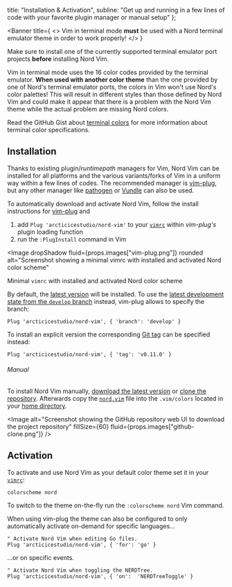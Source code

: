 

  title: "Installation & Activation",
  subline: "Get up and running in a few lines of code with your favorite plugin manager or manual setup"
};

<ShrinkedWidth value={25}>

<SpaceBox mTop={4} mBottom={4}>
  <WindowCode />
</SpaceBox>

</ShrinkedWidth>

<ShrinkedWidth value={80}>

<WIPNotice />

<Banner
  title={
    <>
      Vim in terminal mode <strong>must</strong> be used with a <Link to={ROUTE_PORTS}>Nord terminal emulator theme</Link> in order to work properly!
    </>
  }
>
  Make sure to install one of the currently supported <Link to={ROUTE_PORTS}>terminal emulator port projects</Link> **before** installing Nord Vim.

Vim in terminal mode uses the 16 color codes provided by the terminal emulator.
**When used with another color theme** than the one provided by one of Nord's terminal emulator ports, the colors in Vim won't use <Link to={ROUTE_DOCS_COLOR_AND_PALETTES}>Nord's color palettes</Link>!
This will result in different styles than those defined by Nord Vim and could make it appear that there is a problem with the Nord Vim theme while the actual problem are missing Nord colors.

Read the GitHub Gist about [terminal colors][gh-gist-terminal-colors] for more information about terminal color specifications.

</Banner>

## Installation

Thanks to existing plugin/_runtimepath_ managers for Vim, Nord Vim can be installed for all platforms and the various variants/forks of Vim in a uniform way within a few lines of codes. The recommended manager is [vim-plug][gh-junegunn/vim-plug], but any other manager like [pathogen][gh-tpope/vim-pathogen] or [Vundle][gh-vundlevim/vundle.vim] can also be used.

To automatically download and activate Nord Vim, follow the install instructions for [vim-plug][gh-junegunn/vim-plug] and

1. add `Plug 'arcticicestudio/nord-vim'` to your [`vimrc`][vimhelp-vimrc] within _vim-plug's_ plugin loading function
2. run the `:PlugInstall` command in Vim

<Image
  dropShadow
  fluid={props.images["vim-plug.png"]}
  rounded
  alt="Screenshot showing a minimal vimrc with installed and activated Nord color scheme"
>
  <span>
    Minimal <Code>vimrc</Code> with installed and activated Nord color scheme
  </span>
</Image>

By default, the [latest version][repo-rel-latest] will be installed. To use the [latest development state from the `develop` branch][repo-br-develop] instead, vim-plug allows to specify the branch:

```viml
Plug 'arcticicestudio/nord-vim', { 'branch': 'develop' }
```

To install an explicit version the corresponding [Git tag][repo-tags] can be specified instead:

```viml
Plug 'arcticicestudio/nord-vim', { 'tag': 'v0.11.0' }
```

###### Manual

To install Nord Vim manually, [download the latest version][repo-down-master] or [clone the repository][repo].
Afterwards copy the [`nord.vim`][repo-tree-master-nord.vim] file into the `.vim/colors` located in your [home directory][wiki-home_dir].

<Image
  alt="Screenshot showing the GitHub repository web UI to download the project repository"
  fillSize={60}
  fluid={props.images["github-clone.png"]}
/>

## Activation

To activate and use Nord Vim as your default color theme set it in your [`vimrc`][vimhelp-vimrc]:

```viml
colorscheme nord
```

To switch to the theme on-the-fly run the `:colorscheme nord` Vim command.

When using vim-plug the theme can also be configured to only automatically activate on-demand for specific languages…

```viml
" Activate Nord Vim when editing Go files.
Plug 'arcticicestudio/nord-vim', { 'for': 'go' }
```

…or on specific events.

```viml
" Activate Nord Vim when toggling the NERDTree.
Plug 'arcticicestudio/nord-vim', { 'on':  'NERDTreeToggle' }
```

</ShrinkedWidth>

[gh-gist-terminal-colors]: https://gist.github.com/XVilka/8346728
[gh-junegunn/vim-plug]: https://github.com/junegunn/vim-plug
[gh-tpope/vim-pathogen]: https://github.com/tpope/vim-pathogen
[gh-vundlevim/vundle.vim]: https://github.com/VundleVim/Vundle.vim
[repo-br-develop]: https://github.com/arcticicestudio/nord-vim/tree/develop
[repo-down-master]: https://github.com/arcticicestudio/nord-vim/archive/master.zip
[repo-rel-latest]: https://github.com/arcticicestudio/nord-vim/releases/latest
[repo-tags]: https://github.com/arcticicestudio/nord-vim/tags
[repo-tree-master-nord.vim]: https://github.com/arcticicestudio/nord-vim/blob/master/colors/nord.vim
[repo]: https://github.com/arcticicestudio/nord-vim
[vimhelp-autocmd-augroup]: https://vimhelp.org/autocmd.txt.html#:augroup
[vimhelp-autocmd]: https://vimhelp.org/autocmd.txt.html
[vimhelp-vimrc]: https://vimhelp.org/starting.txt.html#vimrc
[wiki-home_dir]: https://en.wikipedia.org/wiki/Home_directory
